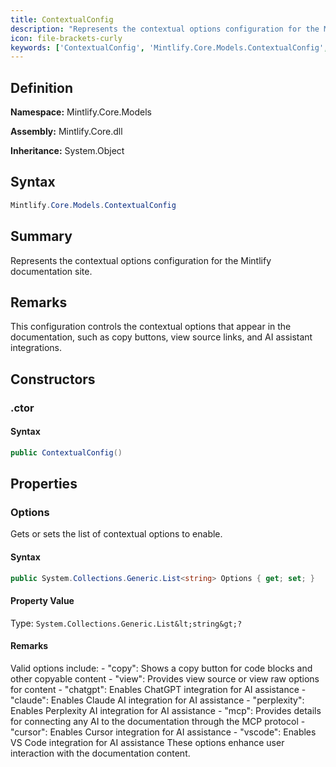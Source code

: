 ```yaml
---
title: ContextualConfig
description: "Represents the contextual options configuration for the Mintlify documentation site."
icon: file-brackets-curly
keywords: ['ContextualConfig', 'Mintlify.Core.Models.ContextualConfig', 'Mintlify.Core.Models', 'class', 'System.Object']
---
```


## Definition

**Namespace:** Mintlify.Core.Models

**Assembly:** Mintlify.Core.dll

**Inheritance:** System.Object

## Syntax

```csharp
Mintlify.Core.Models.ContextualConfig
```

## Summary

Represents the contextual options configuration for the Mintlify documentation site.

## Remarks

This configuration controls the contextual options that appear in the documentation,
            such as copy buttons, view source links, and AI assistant integrations.

## Constructors

### .ctor

#### Syntax

```csharp
public ContextualConfig()
```

## Properties

### Options

Gets or sets the list of contextual options to enable.

#### Syntax

```csharp
public System.Collections.Generic.List<string> Options { get; set; }
```

#### Property Value

Type: `System.Collections.Generic.List&lt;string&gt;?`

#### Remarks

Valid options include:
            - "copy": Shows a copy button for code blocks and other copyable content
            - "view": Provides view source or view raw options for content
            - "chatgpt": Enables ChatGPT integration for AI assistance
            - "claude": Enables Claude AI integration for AI assistance
            - "perplexity": Enables Perplexity AI integration for AI assistance
            - "mcp": Provides details for connecting any AI to the documentation through the MCP protocol
            - "cursor": Enables Cursor integration for AI assistance
            - "vscode": Enables VS Code integration for AI assistance
            These options enhance user interaction with the documentation content.

